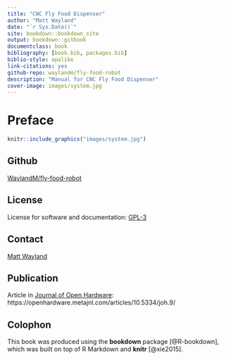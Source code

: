 ```yaml
--- 
title: "CNC Fly Food Dispenser"
author: "Matt Wayland"
date: "`r Sys.Date()`"
site: bookdown::bookdown_site
output: bookdown::gitbook
documentclass: book
bibliography: [book.bib, packages.bib]
biblio-style: apalike
link-citations: yes
github-repo: waylandm/fly-food-robot
description: "Manual for CNC Fly Food Dispenser"
cover-image: images/system.jpg
---
```



# Preface{-}

```r
knitr::include_graphics("images/system.jpg")
```

<!---, fig.cap="Robot"--->


<!---Figure \@ref(fig:system)--->



## Github{-}
[WaylandM/fly-food-robot](https://github.com/WaylandM/fly-food-robot)

## License{-}
License for software and documentation:
[GPL-3](https://www.gnu.org/licenses/gpl-3.0.en.html)

## Contact{-}
<a href="mailto:mw283@cam.ac.uk">Matt Wayland</a>

## Publication{-}
Article in [Journal of Open Hardware](https://openhardware.metajnl.com/):
https://openhardware.metajnl.com/articles/10.5334/joh.9/

## Colophon{-}

This book was produced using the **bookdown** package [@R-bookdown], which was built on top of R Markdown and **knitr** [@xie2015].
